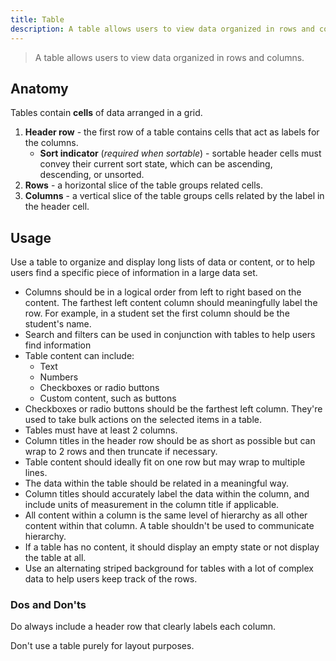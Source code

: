 ```yaml
---
title: Table
description: A table allows users to view data organized in rows and columns.
---
```



> A table allows users to view data organized in rows and columns.

## Anatomy

Tables contain **cells** of data arranged in a grid.

1. **Header row** - the first row of a table contains cells that act as labels for the columns.
	 - **Sort indicator** (_required when sortable_) - sortable header cells must convey their current sort state, which can be ascending, descending, or unsorted.
1. **Rows** - a horizontal slice of the table groups related cells.
1. **Columns** - a vertical slice of the table groups cells related by the label in the header cell.

## Usage

Use a table to organize and display long lists of data or content, or to help users find a specific piece of information in a large data set.

- Columns should be in a logical order from left to right based on the content. The farthest left content column should meaningfully label the row. For example, in a student set the first column should be the student's name.
- Search and filters can be used in conjunction with tables to help users find information
- Table content can include:
  - Text
  - Numbers
  - Checkboxes or radio buttons
  - Custom content, such as buttons
- Checkboxes or radio buttons should be the farthest left column. They're used to take bulk actions on the selected items in a table.
- Tables must have at least 2 columns.
- Column titles in the header row should be as short as possible but can wrap to 2 rows and then truncate if necessary.
- Table content should ideally fit on one row but may wrap to multiple lines.
- The data within the table should be related in a meaningful way.
- Column titles should accurately label the data within the column, and include units of measurement in the column title if applicable.
- All content within a column is the same level of hierarchy as all other content within that column. A table shouldn't be used to communicate hierarchy.
- If a table has no content, it should display an empty state or not display the table at all.
- Use an alternating striped background for tables with a lot of complex data to help users keep track of the rows.

### Dos and Don'ts

<CalloutSuccess title="Dos">

Do always include a header row that clearly labels each column.

</CalloutSuccess>

<CalloutError title="Don'ts">

Don't use a table purely for layout purposes.

</CalloutError>
